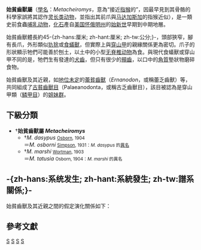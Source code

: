 {{Automatic taxobox
| fossil_range = {{geological range|50.3|46.2|ref={{r|FW}}}}[[始新世|始新世]]早期至中期
| image = Metacheiromys.jpg
| image_upright = 1.2
| image_caption = 始貧齒獸的骨架
| image2 =
| image2_caption = 始貧齒獸的復原圖
| taxon = Metacheiromys
| authority = [[Jacob_Wortman|Wortman]], 1903{{r|Wortman, 1903}}
| type_species = †'''''Metacheiromys marshi'''''
| type_species_authority = Wortman, 1903{{r|Wortman, 1903}}
| subdivision_ranks = 其他種
| subdivision = <center>[[#下級分類|見正文]]</center>
}}
{{Commons category|Metacheiromys}}

'''始貧齒獸屬'''（[[學名|學名]]：''Metacheiromys''，意為“接近[[指猴|指猴]]的”，因最早見到其骨骼的科學家誤將其認作[[灵长类动物|灵长类动物]]，並指出其前爪與[[马达加斯加|马达加斯加]]的指猴近似），是一類史前食蟲[[哺乳动物|哺乳动物]]，[[化石|化石]]產自[[美国|美国]][[怀俄明州|怀俄明州]]的[[始新世|始新世]]早期到中期地層。

始貧齒獸體長約45-{zh-hans:厘米; zh-hant:厘米; zh-tw:公分;}-，頭部狹窄，腳有長爪，外形類似[[犰狳|犰狳]]或[[食蟻獸|食蟻獸]]，但實際上與[[穿山甲|穿山甲]]的親緣關係更為密切。爪子的形狀顯示牠們可能善於刨土，以土中的小型[[无脊椎动物|无脊椎动物]]為食。與現代食蟻獸或穿山甲不同的是，牠們生有發達的[[犬齒|犬齒]]，但只有很少的[[頰齒|頰齒]]，以口中的[[角蛋白|角質]]墊狀物磨碎食物{{r|Palmer, 1999}}。

始貧齒獸及其近親，如[[地位未定|地位未定]]的[[蕾貧齒獸|蕾貧齒獸]]（''Ernanodon''，或稱蕾乏齒獸）等，共同組成了[[古貧齒獸目|古貧齒獸目]]（Palaeanodonta，或稱古乏齒獸目），該目被認為是穿山甲類（[[鳞甲目|鳞甲目]]）的[[姐妹群|姐妹群]]{{r|Kondrashov et al, 2012}}。

==下級分類==
* †'''始貧齒獸屬 ''Metacheiromys'''''{{r|FW}}
** †''M. dasypus'' <small>[[Henry_Fairfield_Osborn|Osborn]], 1904</small><br>＝''M. osborni'' <small>[[喬治·蓋洛德·辛普森|Simpson]], 1931：''M. dasypus'' 的[[異名|異名]]</small>
** †''M. marshi'' <small>[[Jacob_Wortman|Wortman]], 1903</small><br>＝''M. tatusia'' <small>Osborn, 1904：''M. marshi'' 的異名</small>

==-{zh-hans:系统发生; zh-hant:系統發生; zh-tw:譜系關係;}-==
始貧齒獸及其近親之間的假定演化關係如下：{{r|Rose, 2008|Gaudin, 2009|Kondrashov et al, 2012}}

{{clade |style=font-size:85%;
|label1=[[鱗甲形類|鱗甲形類]] |sublabel1=Pholidotamorpha
|1={{clade
   |1= [[鳞甲目|鳞甲目]] Pholidota
   |label2=†[[古乏齒獸目|古乏齒獸目]] |sublabel2=Palaeanodonta
   |2={{clade
      |1= †[[掘齒獸屬|掘齒獸屬]] ''Escavadodon''
      |2={{clade
         |thickness1=2 |thickness2=2 |label1= '''?'''  |state1=dotted
         |1= †''Amelotabes''
         |label2= '''?'''  |state2=dotted
         |2= †[[梅氏獸屬|梅氏獸屬]] ''Melaniella''
         |3={{clade
            |thickness2=2
            |1= †[[僑獸科|僑獸科]] Epoicotheriidae
            |label2= '''?'''  |state2=dotted
            |2= †[[北極乏齒獸屬|北極乏齒獸屬]] ''Arcticanodon''
            |3={{clade
               |thickness=2 |color=green |style1=background-color:#ACE1AF |grouplabel2={{nowrap|†[[始貧齒獸亞科|始貧齒獸亞科]] Metacheiromyinae}} |caption=†[[始貧齒獸科|始貧齒獸科]] Metacheiromyidae |captionstyle=background-color:#ACE1AF; text-align:right; padding:2px 10px 1px 1px
               |1= †[[原古乏齒獸亞科|原古乏齒獸亞科]] Propalaeanodontinae
               |2={{clade
                  |thickness=2 |color=green |style1=background-color:#ACE1AF
                  |1= †[[磨乏齒獸屬|磨乏齒獸屬]] ''Mylanodon''
                  |2={{clade
                     |thickness=2 |color=green |style1=background-color:#ACE1AF
                     |1= †[[短乏齒獸屬|短乏齒獸屬]] ''Brachianodon''
                     |2={{clade
                        |thickness=2 |color=green |style1=background-color:#ACE1AF
                        |1= †[[古乏齒獸屬|古乏齒獸屬]] ''Palaeanodon'' |barbegin1=green
                        |2={{clade
                           |thickness=2 |thickness2=1 |label1=†'''始貧齒獸屬''' |sublabel1= '''''Metacheiromys'''''  |style1=background-color:#96C8A2 |color=green |color2=black
                           |1={{clade
                              |thickness=2 |color=green
                              |1= †''M. dasypus'' |bar1=green
                              |2= †''M. marshi'' |bar2=green
                              |label3= '''?'''  |state3=dotted
                              |3= †未定種 ''M.'' sp. (''CP 25J2'') |barend3=green
                              }}
                           |2= {{nowrap|†[[蕾貧齒獸科|蕾貧齒獸科]] Ernanodontidae}}
}} }} }} }} }} }} }} }} }} }}

==參考文獻==
{{Reflist|2|refs=
<ref name="FW">{{Fossilworks |id=43666 |title=''Metacheiromys'' |access-date=2022-01-26}}</ref>

<ref name="Wortman, 1903">{{cite journal |author=Wortman, J.L. |author-link=Jacob Wortman |year=1903 |title=Studies of Eocene Mammalia in the Marsh Collection, Peabody Museum |journal=''{{le|美國科學期刊|American Journal of Science|American Journal of Science}}'' |volume=s4–16 |issue=95 |pages=345–368 |doi=10.2475/ajs.s4-16.95.345}}</ref>

<ref name="Palmer, 1999">{{cite book |editor=Palmer, D. |year=1999 |title=''The Marshall Illustrated Encyclopedia of Dinosaurs and Prehistoric Animals'' |publisher=Marshall Editions |place=[[London|London]] |page=206 |isbn=1-84028-152-9}}</ref>

<ref name="Kondrashov et al, 2012">{{cite journal |author1=Kondrashov, Peter |author2=Agadjanian, Alexandre K. |year=2012 |title=A nearly complete skeleton of ''Ernanodon'' (Mammalia, Palaeanodonta) from Mongolia: morphofunctional analysis |journal=''{{le|古脊椎動物學期刊|Journal of Vertebrate Paleontology|Journal of Vertebrate Paleontology}}'' |volume=32 |issue=5 |pages=983–1001 |doi=10.1080/02724634.2012.694319}}</ref>

<ref name="Rose, 2008">{{cite book |author=Rose, Kenneth D. |year=2008 |chapter=Palaeanodonta and Pholidota |editor1=Janis, Christine M. |editor2=Gunnell, Gregg F. |editor3=Uhen, Mark D |title=''Evolution of Tertiary Mammals of North America'' |url=https://archive.org/details/evolutiontertiar02jani_999 |publisher=[[Cambridge_University_Press|Cambridge University Press]] |place=[[劍橋|Cambridge]], [[UK|UK]] |pages=[https://archive.org/details/evolutiontertiar02jani_999/page/n144 135]–146 |doi=10.1017/CBO9780511541438.010}}</ref>

<ref name="Gaudin, 2009">{{cite journal |author=Gaudin, Timothy |year=2009 |title=The Phylogeny of Living and Extinct Pangolins (Mammalia, Pholidota) and Associated Taxa: A Morphology Based Analysis |journal=''{{le|哺乳動物演化期刊|Journal of Mammalian Evolution|Journal of Mammalian Evolution}}'' |volume=16 |issue=4 |pages=235–305 |doi=10.1007/s10914-009-9119-9 |url=https://web.archive.org/web/20150925134257/http://web2.utc.edu/~gvv824/Gaudin%20et%20al%202009.pdf |archive-date=2015-09-25}}</ref>
}}

{{鱗甲形類}}
{{Portal bar|灭绝与濒危物种|動物|生物学}}
{{Taxonbar|from=Q509726}}

[[Category:古乏齒獸目|S]]
[[Category:始新世哺乳類|S]]
[[Category:北美洲史前哺乳動物|S]]
[[Category:1903年描述的分类群|S]]